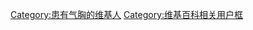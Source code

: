 {{Userbox
|id= [[File:Rt_sided_pneumoD.jpg|45px]]
|id-c= #FFFFFF
|info= 这个用户曾经或正患有'''[[气胸]]'''。
|info-c= #789CFF
|info-s= 10
|info-fc= #2E2E2E
|border-c= #000000
}}

[[Category:患有气胸的维基人]]
<noinclude>[[Category:维基百科相关用户框]]</noinclude>